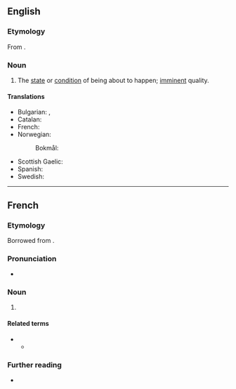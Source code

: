 ==English==
{{wikipedia}}

===Etymology===
From {{bor|en|LL.|imminentia}}.

===Noun===
{{en-noun|-|s}}

# The [[state]] or [[condition]] of being about to happen; [[imminent]] quality.

====Translations====
{{trans-top|state or condition of being imminent}}
* Bulgarian: {{t+|bg|приближаване|n}}, {{t+|bg|близост|f}}
* Catalan: {{t|ca|imminència|f}}
* French: {{t+|fr|imminence|f}}
* Norwegian:
*: Bokmål: {{t|nb|forestående nærhet}}
{{trans-mid}}
* Scottish Gaelic: {{t|gd|impis|f}}
* Spanish: {{t|es|inminencia|f}}
* Swedish: {{t+|sv|förestående}}
{{trans-bottom}}

----

==French==

===Etymology===
Borrowed from {{bor|fr|la|imminentia}}.

===Pronunciation===
* {{fr-IPA}}

===Noun===
{{fr-noun|f}}

# {{l|fr|imminence}}

====Related terms====
* {{l|fr|imminent}}
** {{l|fr|imminemment}}

===Further reading===
* {{R:TLFi}}